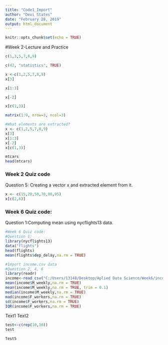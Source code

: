 ```yaml
---
title: "Code1_Import"
author: "Devi States"
date: "February 28, 2019"
output: html_document
---
```

```r
knitr::opts_chunk$set(echo = TRUE)
```

#Week 2-Lecture and Practice

```r
c(1,3,5,7,8,9)
```
```r
c(42, "statistics", TRUE)

x <-c(1,2,5,7,8,9)
x[3]

x[1:3]

x[-2]

x[c(1,3)]

matrix(1:9, nrow=3, ncol=3)

#What elements are extracted?
x <- c(1,2,5,7,8,9) 
x[3]
x[1:3]    
x[-2]    
x[c(1,3)]

mtcars
head(mtcars)
```

### Week 2 Quiz code
Question 5: Creating a vector x and extracted element from it. 

```r

x <- c(15,20,50,70,80,95)
x[c(2,6)]
```

### Week 6 Quiz code:
Question 1:Computing mean using nycflights13 data. 

```r
#Week 6 Quiz code:
#Question 1:
library(nycflights13)
data("flights")
head(flights)
mean(flights$dep_delay,na.rm = TRUE)

#Import income.csv data
#Question 2, 4, 6
library(readr)
income<-read_csv("C:/Users/13148/Desktop/Aplied Data Science/Week6/income.csv")
mean(income$M_weekly,na.rm = TRUE)
mean(income$M_weekly,na.rm = TRUE, trim = 0.1)
median(income$M_weekly,na.rm = TRUE)
mad(income$F_workers,na.rm = TRUE)
sd(income$F_workers,na.rm = TRUE)
IQR(income$F_workers,na.rm = TRUE)
```
Text1
Text2
```r
test<-c(rep(10,10))
test
```

```r
Test5
```

